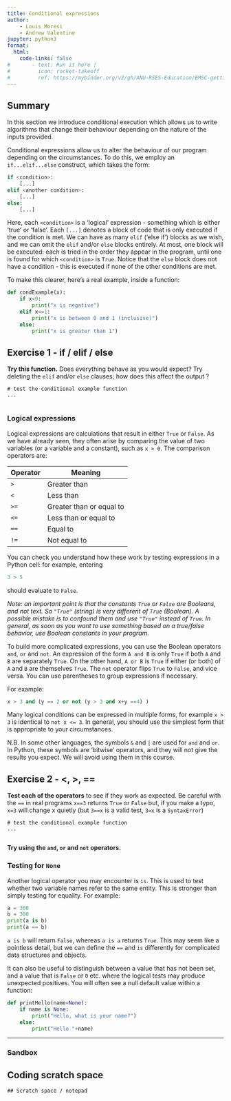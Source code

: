 ```yaml
---
title: Conditional expressions
author: 
    - Louis Moresi
    - Andrew Valentine
jupyter: python3
format:
  html:
    code-links: false
#       - text: Run it here !
#         icon: rocket-takeoff
#         ref: https://mybinder.org/v2/gh/ANU-RSES-Education/EMSC-getting-going-with-python/HEAD?labpath=WebBook/Notebooks%2FBinderLandingPage.qmd
---
```


::: {.callout-note icon="false"}
# Summary

In this section we introduce conditional execution which allows us to write algorithms that change their behaviour depending on the nature of the inputs provided. 
:::

Conditional expressions allow us to alter the behaviour of our program depending on the circumstances. To do this, we employ an `if...elif...else` construct, which takes the form:
```python
if <condition>:
    [...]
elif <another condition>:
    [...]
else:
    [...]
```
Here, each `<condition>` is a 'logical' expression - something which is either 'true' or 'false'. Each `[...]` denotes a block of code that is only executed if the condition is met. We can have as many `elif` ('else if') blocks as we wish, and we can omit the `elif` and/or `else` blocks entirely. At most, one block will be executed: each is tried in the order they appear in the program, until one is found for which `<condition>` is `True`. Notice that the `else` block does not have a condition - this is executed if none of the other conditions are met.

To make this clearer, here's a real example, inside a function:
```python
def condExample(x):
    if x<0:
        print("x is negative")
    elif x<=1:
        print("x is between 0 and 1 (inclusive)")
    else:
        print("x is greater than 1")
```


::: {.callout-tip collapse="true" icon="false"}
## Exercise 1 - if / elif / else 

**Try this function.** Does everything behave as you would expect? Try deleting the `elif` and/or `else` clauses; how does this affect the output ?

```pyodide-python
# test the conditional example function
...


```
:::

### Logical expressions

Logical expressions are calculations that result in either `True` or `False`. As we have already seen, they often arise by comparing the value of two variables (or a variable and a constant), such as `x > 0`. The comparison operators are:

| Operator | Meaning |
|---|---|
|`>` | Greater than|
|`<` | Less than|
|`>=`| Greater than or equal to|
|`<=`| Less than or equal to|
|`==`| Equal to|
|`!=`| Not equal to|

You can check you understand how these work by testing expressions in a Python cell: for example, entering
```python
3 > 5
```
should evaluate to `False`.

*Note: an important point is that the constants `True` or `False` are Booleans, and not text. So `"True"` (string) is very different of `True` (Boolean). A possible mistake is to confound them and use `"True"` instead of `True`. In general, as soon as you want to use something based on a true/false behavior, use Boolean constants in your program.*

To build more complicated expressions, you can use the Boolean operators `and`, `or` and `not`. An expression of the form `A and B` is only `True` if both `A` and `B` are separately `True`. On the other hand, `A or B` is `True` if either (or both) of `A` and `B` are themselves `True`. The `not` operator flips `True` to `False`, and vice versa. You can use parentheses to group expressions if necessary.

For example:
```python
x > 3 and (y == 2 or not (y > 3 and x+y ==4) )
```
Many logical conditions can be expressed in multiple forms, for example `x > 3` is identical to `not x <= 3`. In general, you should use the simplest form that is appropriate to your circumstances. 

N.B. In some other languages, the symbols `&` and `|` are used for `and` and `or`. In Python, these symbols are 'bitwise' operators, and they will not give the results you expect. We will avoid using them in this course.

::: {.callout-tip collapse="true" icon="false"}
## Exercise 2 - <, >, == 

**Test each of the operators** to see if they work as expected. Be careful with the `==` in real programs `x==3` returns `True` or `False` but, if you make a typo, `x=3` will change x quietly (but `3==x` is a valid test, `3=x` is a `SyntaxError`)

```pyodide-python
# test the conditional example function
...


```

**Try using the `and`, `or` and `not` operators.**

:::

### Testing for `None`

Another logical operator you may encounter is `is`. This is used to test whether two variable names refer to the same entity. This is stronger than simply testing for equality. For example:

```python
a = 300
b = 300
print(a is b)
print(a == b)
```

`a is b` will return `False`, whereas `a is a` returns `True`. This may seem like a pointless detail, but we can define the `==` and `is` differently for complicated data structures and objects. 

It can also be useful to distinguish between a value that has not been set, and a value that is `False` or `0` etc. where the logical tests may produce unexpected positives. You will often see a null default value within a function:

```python
def printHello(name=None):
    if name is None:
        print("Hello, what is your name?")
    else:
        print("Hello "+name)
```


---

### Sandbox

::: {.callout-warning collapse="true" icon="false"}

## Coding scratch space


```pyodide-python
## Scratch space / notepad


```
:::